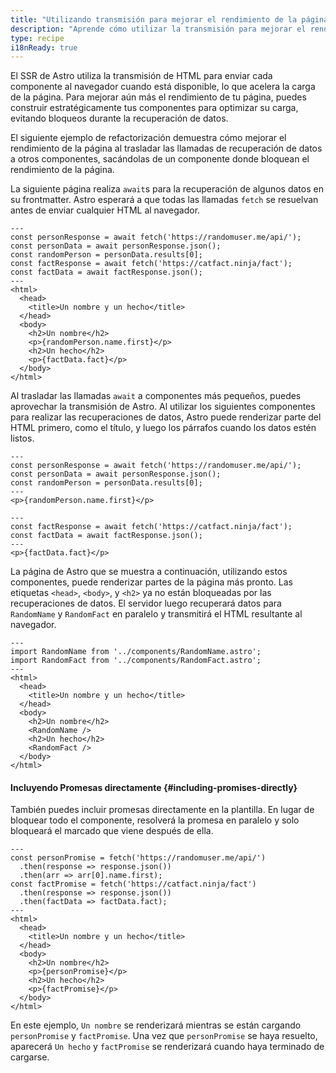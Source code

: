 ```yaml
---
title: "Utilizando transmisión para mejorar el rendimiento de la página"
description: "Aprende cómo utilizar la transmisión para mejorar el rendimiento de la página."
type: recipe
i18nReady: true
---
```


El SSR de Astro utiliza la transmisión de HTML para enviar cada componente al navegador cuando está disponible, lo que acelera la carga de la página. Para mejorar aún más el rendimiento de tu página, puedes construir estratégicamente tus componentes para optimizar su carga, evitando bloqueos durante la recuperación de datos.

El siguiente ejemplo de refactorización demuestra cómo mejorar el rendimiento de la página al trasladar las llamadas de recuperación de datos a otros componentes, sacándolas de un componente donde bloquean el rendimiento de la página.

La siguiente página realiza `await`s para la recuperación de algunos datos en su frontmatter. Astro esperará a que todas las llamadas `fetch` se resuelvan antes de enviar cualquier HTML al navegador.

```astro title="src/pages/index.astro"
---
const personResponse = await fetch('https://randomuser.me/api/');
const personData = await personResponse.json();
const randomPerson = personData.results[0];
const factResponse = await fetch('https://catfact.ninja/fact');
const factData = await factResponse.json();
---
<html>
  <head>
    <title>Un nombre y un hecho</title>
  </head>
  <body>
    <h2>Un nombre</h2>
    <p>{randomPerson.name.first}</p>
    <h2>Un hecho</h2>
    <p>{factData.fact}</p>
  </body>
</html>
```

Al trasladar las llamadas `await` a componentes más pequeños, puedes aprovechar la transmisión de Astro. Al utilizar los siguientes componentes para realizar las recuperaciones de datos, Astro puede renderizar parte del HTML primero, como el título, y luego los párrafos cuando los datos estén listos.

```astro title="src/components/RandomName.astro"
---
const personResponse = await fetch('https://randomuser.me/api/');
const personData = await personResponse.json();
const randomPerson = personData.results[0];
---
<p>{randomPerson.name.first}</p>
```

```astro title="src/components/RandomFact.astro"
---
const factResponse = await fetch('https://catfact.ninja/fact');
const factData = await factResponse.json();
---
<p>{factData.fact}</p>
```

La página de Astro que se muestra a continuación, utilizando estos componentes, puede renderizar partes de la página más pronto. Las etiquetas `<head>`, `<body>`, y `<h2>` ya no están bloqueadas por las recuperaciones de datos. El servidor luego recuperará datos para `RandomName` y `RandomFact` en paralelo y transmitirá el HTML resultante al navegador.

```astro title="src/pages/index.astro"
---
import RandomName from '../components/RandomName.astro';
import RandomFact from '../components/RandomFact.astro';
---
<html>
  <head>
    <title>Un nombre y un hecho</title>
  </head>
  <body>
    <h2>Un nombre</h2>
    <RandomName />
    <h2>Un hecho</h2>
    <RandomFact />
  </body>
</html>
```

#### Incluyendo Promesas directamente \{#including-promises-directly\}

También puedes incluir promesas directamente en la plantilla. En lugar de bloquear todo el componente, resolverá la promesa en paralelo y solo bloqueará el marcado que viene después de ella.

```astro title="src/pages/index.astro"
---
const personPromise = fetch('https://randomuser.me/api/')
  .then(response => response.json())
  .then(arr => arr[0].name.first);
const factPromise = fetch('https://catfact.ninja/fact')
  .then(response => response.json())
  .then(factData => factData.fact);
---
<html>
  <head>
    <title>Un nombre y un hecho</title>
  </head>
  <body>
    <h2>Un nombre</h2>
    <p>{personPromise}</p>
    <h2>Un hecho</h2>
    <p>{factPromise}</p>
  </body>
</html>
```

En este ejemplo, `Un nombre` se renderizará mientras se están cargando `personPromise` y `factPromise`. 
Una vez que `personPromise` se haya resuelto, aparecerá `Un hecho` y `factPromise` se renderizará cuando haya terminado de cargarse.